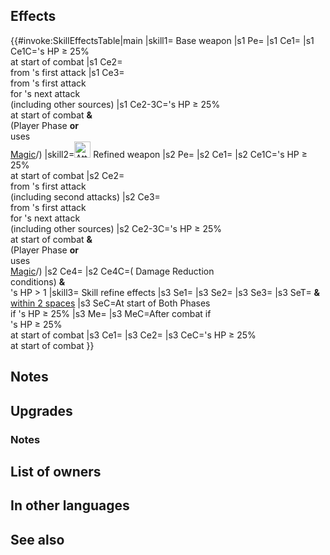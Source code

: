 {{About|the weapon Ginnungagap|the character Ginnungagap|Ginnungagap}}{{Weapon Infobox
|tagid=SID_ギンヌンガガプ
|wikiName=Ginnungagap (weapon)
|weaponName=Ginnungagap
|userVersion1=Closed
|userVersion2=Open
|userVersion3=Gleam Closed
|userVersion4=Gleam Open
|weaponType=Red Tome
|might=14
|range=2
|effect=Grants Spd+3. At start of combat, if unit's HP ≥ 25%, grants Atk/Spd+6 to unit during combat, and also, if unit initiates combat or foe initiates combat and uses magic or staff, reduces damage from foe's first attack by 40% and boosts unit's next attack by total damage reduced (by any source, including other skills). Resets at end of combat.
|cost=400
|exclusive=1
|statModifiers=0,14,3,0,0
|required=Bolganone;Fenrir
|intID=2658
|sort=563
|value=20
|timingID=1
|abilityID=297
|limit1ID=42
|randomTimestamp=2021-08-19T07:00:00Z
|randomMinLv=31
|refinePaths=default
|refineSP=400
|refineMedals=500
|refineDews=200
|upgradedEffect=Grants Spd+3.<br><br>At start of combat, if unit's HP ≥ 25%, grants bonus to unit's Atk/Spd during combat = 10% of unit's Spd at start of combat + 6.<br><br>If unit initiates combat or magic or staff foe initiates combat, and if unit's HP ≥ 25% at start of combat, reduces damage from foe's first attack during combat by 40% ("first attack" normally means only the first strike; for effects that grant "unit attacks twice," it means the first and second strikes), and unit's next attack deals damage = total damage reduced (by any source, including other skills; resets at end of combat), and also, if unit's HP > 1 and foe would reduce unit's HP to 0, unit survives with 1 HP (once per combat; does not stack with non-Special effects that allow unit to survive with 1 HP if foe's attack would reduce HP to 0).
|effectSkill1=At start of player phase or enemy phase, if unit's HP ≥ 25%, grants Atk/Spd+6, 【Anathema】, and【Null Follow-Up】to unit and allies within 2 spaces of unit for 1 turn.<br><br>At start of combat, if unit's HP ≥ 25%, grants Atk/Spd+6 to unit and deals damage = 20% of unit's Spd during combat (excluding area-of- effect Specials), and restores 10 HP to unit after combat.<br><br>【Anathema】<br>Inflicts Spd/Def/Res-4 on foes within 3 spaces of unit during combat.<br><br>【Null Follow-Up】<br>If unit's Spd > foe's Spd during combat, neutralizes effects that guarantee foe's follow-up attacks and effects that prevent unit's follow-up attacks for 1 turn.
|properties=random_owner
}}
==Effects==
{{#invoke:SkillEffectsTable|main
|skill1={{SCi|weapon}} Base weapon
|s1 Pe={{Eft|Stat Boosts|Atk|3}}
|s1 Ce1={{Eft|Temporary buffs|Atk/Spd|6}}
|s1 Ce1C={{Tgt|Unit}}'s HP ≥ 25%<br>at start of combat
|s1 Ce2={{Eft|Damage Reduction|40%}}<br>from {{Tgt|Foe}}'s first attack
|s1 Ce3={{Eft|Damage Boost|total damage reduced}}<br>from {{Tgt|Foe}}'s first attack<br>for {{Tgt|Unit}}'s next attack<br>(including other sources)
|s1 Ce2-3C={{Tgt|Unit}}'s HP ≥ 25%<br>at start of combat '''&'''<br>(Player Phase '''or'''<br>{{Tgt|Foe}} uses<br>{{Cwti|group=1|Magic,Staff}} [[Magic]]/{{Wtp|Colorless Staff}})
|skill2=[[File:Attack Plus W.png|x26px|class=inline-icon]] Refined weapon
|s2 Pe={{Eft|Stat Boosts|Atk|3}}
|s2 Ce1={{Eft|Temporary buffs|Atk/Spd|10% of {{Tgt|Unit}}'s Spd<br>at start of combat, +6}}
|s2 Ce1C={{Tgt|Unit}}'s HP ≥ 25%<br>at start of combat
|s2 Ce2={{Eft|Damage Reduction|40%}}<br>from {{Tgt|Foe}}'s first attack<br>(including second attacks)
|s2 Ce3={{Eft|Damage Boost|total damage reduced}}<br>from {{Tgt|Foe}}'s first attack<br>for {{Tgt|Unit}}'s next attack<br>(including other sources)
|s2 Ce2-3C={{Tgt|Unit}}'s HP ≥ 25%<br>at start of combat '''&'''<br>(Player Phase '''or'''<br>{{Tgt|Foe}} uses<br>{{Cwti|group=1|Magic,Staff}} [[Magic]]/{{Wtp|Colorless Staff}})
|s2 Ce4={{Eft|Miracle}}
|s2 Ce4C=({{Efi|Damage Reduction}} Damage Reduction<br>conditions) '''&'''<br>{{Tgt|Unit}}'s HP > 1
|skill3={{Si|Ginnungagap|refine=Skill1}} Skill refine effects
|s3 Se1={{Eft|Bonuses|Atk/Spd|6}}
|s3 Se2={{SEt|Anathema}}
|s3 Se3={{SEt|Null Follow-Up}}
|s3 SeT={{Tgt|Unit}} '''&''' {{Tgt|Allies}}<br>[[within 2 spaces]]
|s3 SeC=At start of Both Phases<br>if {{Tgt|Unit}}'s HP ≥ 25%
|s3 Me={{Eft|Heal|10}}
|s3 MeC=After combat if<br>{{Tgt|Unit}}'s HP ≥ 25%<br>at start of combat
|s3 Ce1={{Eft|Temporary buffs|Atk/Spd|6}}
|s3 Ce2={{Eft|Damage Boost|20% of {{Tgt|Unit}}'s Spd}}
|s3 CeC={{Tgt|Unit}}'s HP ≥ 25%<br>at start of combat
}}

==Notes==
{{Temporary buffs}}
{{IfUnitInitiates}}
{{IfFoeInitiates}}
{{DamageBoostFromDamageReduction}}

==Upgrades==
{{Weapon Upgrade List}}
===Notes===
{{At start of combat|name=Refined Ginnungagap}}
{{Survive with 1 HP|name=Refined Ginnungagap}}
{{Bonuses|name={{St|Ginnungagap|refine=Skill1}}}}
{{Anathema|name={{St|Ginnungagap|refine=Skill1}}}}
{{Null Follow-Up|name={{St|Ginnungagap|refine=Skill1}}}}
{{DamageBoost|name={{St|Ginnungagap|refine=Skill1}}}}
{{After combat healing|name={{St|Ginnungagap|refine=Skill1}}}}
==List of owners==
{{Skill Hero List}}
==In other languages==
{{OtherLanguages
|english=Ginnungagap
|japanese=ギンヌンガガプ
|german=Ginnungagap
|spanishEU=Ginnungagap
|spanishLA=Ginnungagap
|french=Ginnungagap
|italian=Ginnungagap
|chineseTW=金倫加
|portuguese=Ginnungagap
}}
==See also==
{{See also skills|cond=(Description LIKE '%【Anathema】%') AND Exclusive='1'}}
{{Weapons Navbox}}